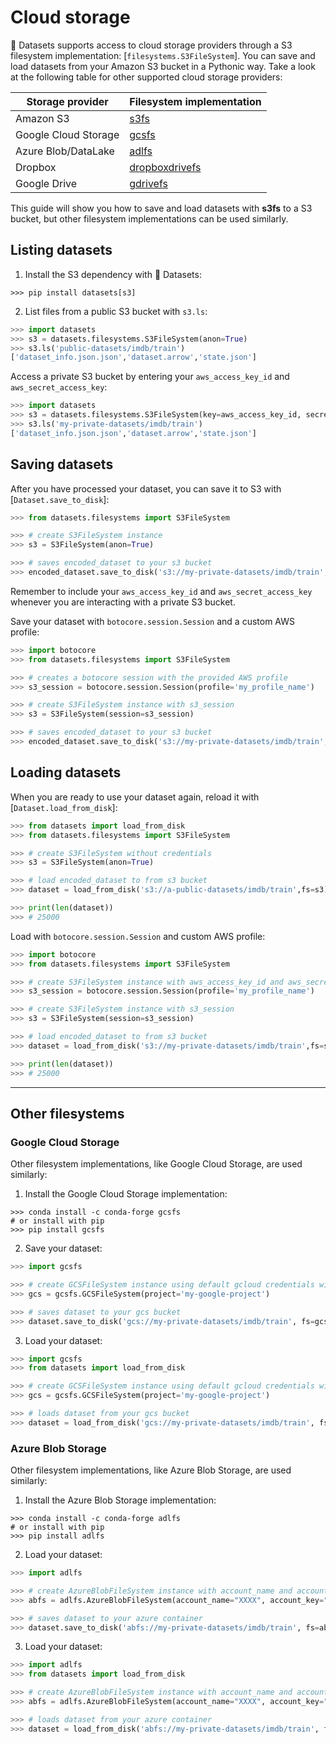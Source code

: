 # Cloud storage

🤗 Datasets supports access to cloud storage providers through a S3 filesystem implementation: [`filesystems.S3FileSystem`]. You can save and load datasets from your Amazon S3 bucket in a Pythonic way. Take a look at the following table for other supported cloud storage providers:

| Storage provider     | Filesystem implementation                                     |
|----------------------|---------------------------------------------------------------|
| Amazon S3            | [s3fs](https://s3fs.readthedocs.io/en/latest/)                |
| Google Cloud Storage | [gcsfs](https://gcsfs.readthedocs.io/en/latest/)              |
| Azure Blob/DataLake  | [adlfs](https://github.com/fsspec/adlfs)                      |
| Dropbox              | [dropboxdrivefs](https://github.com/MarineChap/dropboxdrivefs)|
| Google Drive         | [gdrivefs](https://github.com/intake/gdrivefs)                |

This guide will show you how to save and load datasets with **s3fs** to a S3 bucket, but other filesystem implementations can be used similarly.

## Listing datasets

1. Install the S3 dependency with 🤗 Datasets:

```
>>> pip install datasets[s3]
```

2. List files from a public S3 bucket with `s3.ls`:

```py
>>> import datasets
>>> s3 = datasets.filesystems.S3FileSystem(anon=True)  
>>> s3.ls('public-datasets/imdb/train')
['dataset_info.json.json','dataset.arrow','state.json']
```

Access a private S3 bucket by entering your `aws_access_key_id` and `aws_secret_access_key`:

```py
>>> import datasets
>>> s3 = datasets.filesystems.S3FileSystem(key=aws_access_key_id, secret=aws_secret_access_key)  
>>> s3.ls('my-private-datasets/imdb/train')  
['dataset_info.json.json','dataset.arrow','state.json']
```

## Saving datasets

After you have processed your dataset, you can save it to S3 with [`Dataset.save_to_disk`]:

```py
>>> from datasets.filesystems import S3FileSystem

>>> # create S3FileSystem instance
>>> s3 = S3FileSystem(anon=True)  

>>> # saves encoded_dataset to your s3 bucket
>>> encoded_dataset.save_to_disk('s3://my-private-datasets/imdb/train', fs=s3)
```

<Tip>

Remember to include your `aws_access_key_id` and `aws_secret_access_key` whenever you are interacting with a private S3 bucket.

</Tip>

Save your dataset with `botocore.session.Session` and a custom AWS profile:

```py
>>> import botocore
>>> from datasets.filesystems import S3FileSystem

>>> # creates a botocore session with the provided AWS profile
>>> s3_session = botocore.session.Session(profile='my_profile_name')

>>> # create S3FileSystem instance with s3_session
>>> s3 = S3FileSystem(session=s3_session)  

>>> # saves encoded_dataset to your s3 bucket
>>> encoded_dataset.save_to_disk('s3://my-private-datasets/imdb/train',fs=s3)
```

## Loading datasets

When you are ready to use your dataset again, reload it with [`Dataset.load_from_disk`]:

```py
>>> from datasets import load_from_disk
>>> from datasets.filesystems import S3FileSystem

>>> # create S3FileSystem without credentials
>>> s3 = S3FileSystem(anon=True)  

>>> # load encoded_dataset to from s3 bucket
>>> dataset = load_from_disk('s3://a-public-datasets/imdb/train',fs=s3)  

>>> print(len(dataset))
>>> # 25000
```

Load with `botocore.session.Session` and custom AWS profile:

```py
>>> import botocore
>>> from datasets.filesystems import S3FileSystem

>>> # create S3FileSystem instance with aws_access_key_id and aws_secret_access_key
>>> s3_session = botocore.session.Session(profile='my_profile_name')

>>> # create S3FileSystem instance with s3_session
>>> s3 = S3FileSystem(session=s3_session)

>>> # load encoded_dataset to from s3 bucket
>>> dataset = load_from_disk('s3://my-private-datasets/imdb/train',fs=s3)  

>>> print(len(dataset))
>>> # 25000
```

---

## Other filesystems

### Google Cloud Storage

Other filesystem implementations, like Google Cloud Storage, are used similarly:

1. Install the Google Cloud Storage implementation:

```
>>> conda install -c conda-forge gcsfs
# or install with pip
>>> pip install gcsfs
```

2. Save your dataset:

```py
>>> import gcsfs

>>> # create GCSFileSystem instance using default gcloud credentials with project
>>> gcs = gcsfs.GCSFileSystem(project='my-google-project')

>>> # saves dataset to your gcs bucket
>>> dataset.save_to_disk('gcs://my-private-datasets/imdb/train', fs=gcs)
```

3. Load your dataset:

```py
>>> import gcsfs
>>> from datasets import load_from_disk

>>> # create GCSFileSystem instance using default gcloud credentials with project
>>> gcs = gcsfs.GCSFileSystem(project='my-google-project')

>>> # loads dataset from your gcs bucket
>>> dataset = load_from_disk('gcs://my-private-datasets/imdb/train', fs=gcs)
```

### Azure Blob Storage

Other filesystem implementations, like Azure Blob Storage, are used similarly:

1. Install the Azure Blob Storage implementation:

```
>>> conda install -c conda-forge adlfs
# or install with pip
>>> pip install adlfs
```

2. Load your dataset:

```py
>>> import adlfs

>>> # create AzureBlobFileSystem instance with account_name and account_key
>>> abfs = adlfs.AzureBlobFileSystem(account_name="XXXX", account_key="XXXX")

>>> # saves dataset to your azure container
>>> dataset.save_to_disk('abfs://my-private-datasets/imdb/train', fs=abfs)
```

3. Load your dataset:

```py
>>> import adlfs
>>> from datasets import load_from_disk

>>> # create AzureBlobFileSystem instance with account_name and account_key
>>> abfs = adlfs.AzureBlobFileSystem(account_name="XXXX", account_key="XXXX")

>>> # loads dataset from your azure container
>>> dataset = load_from_disk('abfs://my-private-datasets/imdb/train', fs=abfs)
```
